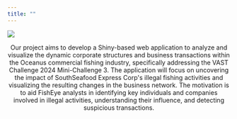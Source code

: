```yaml
---
title: ""
---
```

::: column-screen
![](Picture/Ocean5.jpeg)
:::

```{=html}
<div style="text-align:center";>
Our project aims to develop a Shiny-based web application to analyze and visualize the dynamic corporate structures and business transactions within the Oceanus commercial fishing industry, specifically addressing the VAST Challenge 2024 Mini-Challenge 3. The application will focus on uncovering the impact of SouthSeafood Express Corp's illegal fishing activities and visualizing the resulting changes in the business network. The motivation is to aid FishEye analysts in identifying key individuals and companies involved in illegal activities, understanding their influence, and detecting suspicious transactions. 
</div>
```
